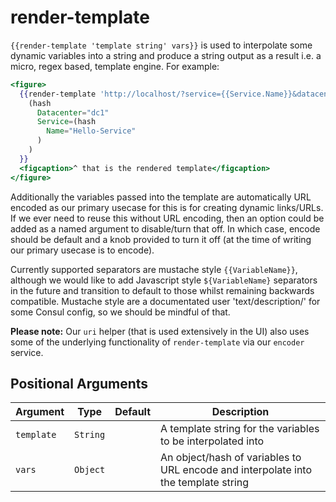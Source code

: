 # render-template

`{{render-template 'template string' vars}}` is used to interpolate some dynamic
variables into a string and produce a string output as a result i.e. a micro,
regex based, template engine. For example:

```hbs preview-template
<figure>
  {{render-template 'http://localhost/?service={{Service.Name}}&datacenter={{Datacenter}}'
    (hash
      Datacenter="dc1"
      Service=(hash
        Name="Hello-Service"
      )
    )
  }}
  <figcaption>^ that is the rendered template</figcaption>
</figure>

```

Additionally the variables passed into the template are automatically URL
encoded as our primary usecase for this is for creating dynamic links/URLs. If
we ever need to reuse this without URL encoding, then an option could be added
as a named argument to disable/turn that off. In which case, encode should be
default and a knob provided to turn it off (at the time of writing our primary
usecase is to encode).

Currently supported separators are mustache style `{{VariableName}}`, although
we would like to add Javascript style `${VariableName}` separators in the future
and transition to default to those whilst remaining backwards compatible.
Mustache style are a documentated user 'text/description/' for some Consul config, so we
should be mindful of that.

**Please note:** Our `uri` helper (that is used extensively in the UI) also uses
some of the underlying functionality of `render-template` via our `encoder`
service.

## Positional Arguments

| Argument | Type | Default | Description |
| --- | --- | --- | --- |
| `template` | `String` |  | A template string for the variables to be interpolated into |
| `vars` | `Object` |  | An object/hash of variables to URL encode and interpolate into the template string |
